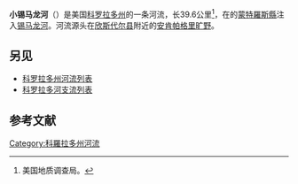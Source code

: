 {{Infobox river
  | name              = 小锡马龙河<br>Little Cimarron River<ref name=GNIS>{{cite gnis|id= 188161 |name=Little Cimarron River|accessdate= 2011-02-09}}</ref>
  | image             = 
  | image_alt         =
  | image_caption     = 
  | map               =
  | map_alt           =
  | map_caption       =
  | source1_location  = 
  | source1_lat_d     = 38
  | source1_lat_m     = 06
  | source1_lat_s     = 59
  | source1_lat_NS    = N
  | source1_long_d    = 107
  | source1_long_m    = 27
  | source1_long_s    = 01
  | source1_long_EW   = W
  | mouth_location    = 注入[[锡马龙河_(甘尼森河支流)|锡马龙河]]
  | mouth_lat_d       = 38
  | mouth_lat_m       = 24
  | mouth_lat_s       = 52
  | mouth_lat_NS      = N
  | mouth_long_d      = 107
  | mouth_long_m      = 31
  | mouth_long_s      = 39
  | mouth_long_EW     = W
  | basin_countries   = 
  | progression       = [[锡马龙河_(甘尼森河支流)|锡马龙河]]—[[甘尼森河|甘尼森河]]—[[科罗拉多河|科罗拉多河]]
  | length            = 
  | source1_elevation = 
  | mouth_elevation   = {{convert|7047|ft|m|abbr=on}}
  | discharge1_avg    = 
  | basin_size        = 
  | river_system      = 
  | tributaries_left  =
  | tributaries_right =
}}
'''小锡马龙河'''（{{lang-en|Little Cimarron River}}）是美国[[科罗拉多州|科罗拉多州]]的一条河流，长39.6公里<ref name="NHD">美国地质调查局。 </ref>，在的[[蒙特羅斯縣|蒙特羅斯縣]]注入[[锡马龙河_(甘尼森河支流)|锡马龙河]]。河流源头在[[欣斯代爾縣_(科羅拉多州)|欣斯代尔县]]附近的[[安肯帕格里旷野|安肯帕格里旷野]]。

== 另见 ==
* [[科罗拉多州河流列表|科罗拉多州河流列表]]
* [[科罗拉多河支流列表|科罗拉多河支流列表]]

== 参考文献 ==
<div class="reflist" style="list-style-type: decimal;">
<references /></div>
[[Category:科羅拉多州河流|Category:科羅拉多州河流]]